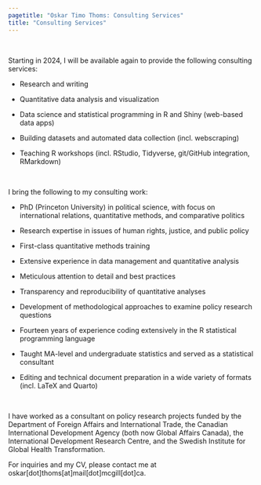 ```yaml
---
pagetitle: "Oskar Timo Thoms: Consulting Services"
title: "Consulting Services"
---
```


\  

Starting in 2024, I will be available again to provide the following consulting services:

* Research and writing

* Quantitative data analysis and visualization 

* Data science and statistical programming in R and Shiny (web-based data apps)

* Building datasets and automated data collection (incl. webscraping)

* Teaching R workshops (incl. RStudio, Tidyverse, git/GitHub integration, RMarkdown)

\  

I bring the following to my consulting work:

* PhD (Princeton University) in political science, with focus on international relations, quantitative methods, and comparative politics

* Research expertise in issues of human rights, justice, and public policy

* First-class quantitative methods training

* Extensive experience in data management and quantitative analysis

* Meticulous attention to detail and best practices

* Transparency and reproducibility of quantitative analyses 

* Development of methodological approaches to examine policy research questions

* Fourteen years of experience coding extensively in the R statistical programming language

* Taught MA-level and undergraduate statistics and served as a statistical consultant

* Editing and technical document preparation in a wide variety of formats (incl. LaTeX and Quarto)

\  

I have worked as a consultant on policy research projects funded by the Department of Foreign Affairs and International Trade, the Canadian International Development Agency (both now Global Affairs Canada), the International Development Research Centre, and the Swedish Institute for Global Health Transformation.

For inquiries and my CV, please contact me at 
oskar[dot]thoms[at]mail[dot]mcgill[dot]ca.
